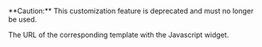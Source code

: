 <ParamField body="PaylineV2" type="string" deprecated>
**Caution:** This customization feature is deprecated and must no longer be used.

The URL of the corresponding template with the Javascript widget.
</ParamField>